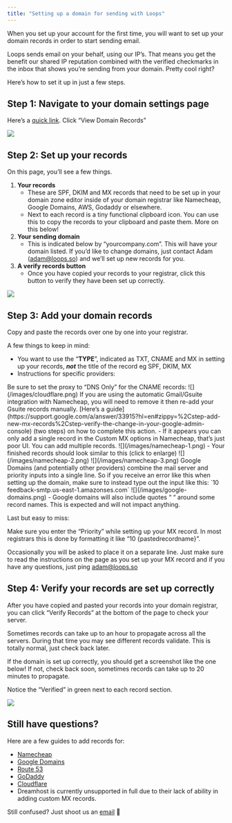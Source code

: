 ```yaml
---
title: "Setting up a domain for sending with Loops"
---
```


When you set up your account for the first time, you will want to set up your domain records in order to start sending email.

Loops sends email on your behalf, using our IP’s. That means you get the benefit our shared IP reputation combined with the verified checkmarks in the inbox that shows you’re sending from your domain. Pretty cool right?

Here’s how to set it up in just a few steps.

## Step 1: Navigate to your domain settings page

Here’s a [quick link](https://app.loops.so/settings?page=domain). Click “View Domain Records”

![](/images/domain-records.png)

## Step 2: Set up your records

On this page, you’ll see a few things.

1. **Your records**
   - These are SPF, DKIM and MX records that need to be set up in your domain zone editor inside of your domain registrar like Namecheap, Google Domains, AWS, Godaddy or elsewhere.
   - Next to each record is a tiny functional clipboard icon. You can use this to copy the records to your clipboard and paste them. More on this below!
2. **Your sending domain**
   - This is indicated below by “yourcompany.com”. This will have your domain listed. If you’d like to change domains, just contact Adam (adam@loops.so) and we’ll set up new records for you.
3. **A verify records button**
   - Once you have copied your records to your registrar, click this button to verify they have been set up correctly.

![](/images/set-up-records.png)

## Step 3: Add your domain records

Copy and paste the records over one by one into your registrar.

A few things to keep in mind:

- You want to use the “**TYPE**”, indicated as TXT, CNAME and MX in setting up your records, **_not_** the title of the record eg SPF, DKIM, MX
- Instructions for specific providers:

<Accordion title="Cloudflare">
  Be sure to set the proxy to “DNS Only” for the CNAME records:
  ![](/images/cloudflare.png)
</Accordion>
<Accordion title="Namecheap">
  If you are using the automatic Gmail/Gsuite integration with Namecheap, you will need to remove it then re-add your Gsuite records manually. [Here’s a guide](https://support.google.com/a/answer/33915?hl=en#zippy=%2Cstep-add-new-mx-records%2Cstep-verify-the-change-in-your-google-admin-console) (two steps) on how to complete this action.
    - If it appears you can only add a single record in the Custom MX options in Namecheap, that’s just poor UI. You can add multiple records.
    ![](/images/namecheap-1.png)
    - Your finished records should look similar to this (click to enlarge)
    ![](/images/namecheap-2.png)
    ![](/images/namecheap-3.png)
</Accordion>
<Accordion title="Google Domains">
  Google Domains (and potentially other providers) combine the mail server and priority inputs into a single line. So if you receive an error like this when setting up the domain, make sure to instead type out the input like this: `10 feedback-smtp.us-east-1.amazonses.com`
  ![](/images/google-domains.png)
  - Google domains will also include quotes “ “ around some record names. This is expected and will not impact anything.
</Accordion>

Last but easy to miss:

<Tip>
  Make sure you enter the “Priority” while setting up your MX record. In most registrars this is done by formatting it like “10 {pastedrecordname}”. 
  
  Occasionally you will be asked to place it on a separate line. Just make sure to read the instructions on the page as you set up your MX record and if you have any questions, just ping adam@loops.so
</Tip>

## Step 4: Verify your records are set up correctly

After you have copied and pasted your records into your domain registrar, you can click “Verify Records” at the bottom of the page to check your server. 

<Tip>Sometimes records can take up to an hour to propagate across all the servers. During that time you may see different records validate. This is totally normal, just check back later.</Tip>

If the domain is set up correctly, you should get a screenshot like the one below! If not, check back soon, sometimes records can take up to 20 minutes to propagate.

Notice the “Verified” in green next to each record section.

![](/images/verified.png)

## Still have questions?

Here are a few guides to add records for:

- [Namecheap](https://www.namecheap.com/support/knowledgebase/article.aspx/434/2237/how-do-i-set-up-host-records-for-a-domain/)
- [Google Domains](https://support.google.com/domains/answer/3290350?hl=en#zippy=)
- [Route 53](https://docs.aws.amazon.com/Route53/latest/DeveloperGuide/migrate-dns-domain-in-use.html#migrate-dns-create-records)
- [GoDaddy](https://www.godaddy.com/help/manage-dns-records-680)
- [Cloudflare](https://developers.cloudflare.com/dns/manage-dns-records/how-to/create-dns-records/#create-dns-records)
- Dreamhost is currently unsupported in full due to their lack of ability in adding custom MX records.

<Tip>Still confused? Just shoot us an [email](mailto:adam@loops.so) 🙂</Tip>
